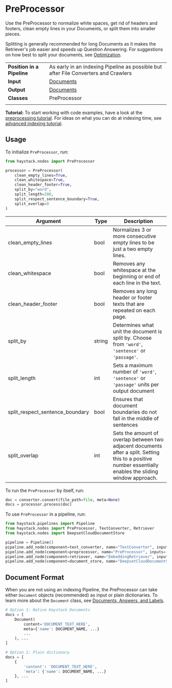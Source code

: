 # PreProcessor

Use the PreProcessor to normalize white spaces, get rid of headers and footers,
clean empty lines in your Documents, or split them into smaller pieces.

Splitting is generally recommended for long Documents
as it makes the Retriever's job easier and speeds up Question Answering.
For suggestions on how best to split your documents, see [Optimization](/guides/v1.5.0/optimization).

|||
|-------------|-----------------------------------------------------------------------------------------------------------------------------------------------------------------------------|
|__Position in a Pipeline__| As early in an indexing Pipeline as possible but after File Converters and Crawlers |
|__Input__       | [Documents](/components/v1.5.0/documents-answers-labels#document)                                                                                                                                                                  |
|__Output__      | [Documents](/components/v1.5.0/documents-answers-labels#document)                                                                                                                                                                    |
|__Classes__     | PreProcessor                                                                                                                                             |
|||

<div className="max-w-xl bg-yellow-light-theme border-l-8 border-yellow-dark-theme px-6 pt-6 pb-4 my-4 rounded-md dark:bg-yellow-900">

**Tutorial:** To start working with code examples, have a look at the [preprocessing tutorial](/tutorials/preprocessing). For ideas on what you can do at indexing time, see
    [advanced indexing tutorial](/tutorials/v1.5.0/doc-class-index).

</div>

## Usage

To initialize `PreProcessor`, run:

```python
from haystack.nodes import PreProcessor

processor = PreProcessor(
    clean_empty_lines=True,
    clean_whitespace=True,
    clean_header_footer=True,
    split_by="word",
    split_length=200,
    split_respect_sentence_boundary=True,
    split_overlap=0
)
```

| Argument                        | Type   | Description                                                                                                                                                 |
|---------------------------------|--------|-------------------------------------------------------------------------------------------------------------------------------------------------------------|
| clean_empty_lines               | bool   | Normalizes 3 or more consecutive empty lines to be just a two empty lines.                                                                        |
| clean_whitespace                | bool   | Removes any whitespace at the beginning or end of each line in the text.                                                                          |
| clean_header_footer             | bool   | Removes any long header or footer texts that are repeated on each page.                                                                           |
| split_by                        | string | Determines what unit the document is split by. Choose from `'word'`, `'sentence'` or `'passage'`.                                                           |
| split_length                    | int    | Sets a maximum number of `'word'`, `'sentence'` or `'passage'` units per output document                                                                    |
| split_respect_sentence_boundary | bool   | Ensures that document boundaries do not fall in the middle of sentences                                                                                     |
| split_overlap                   | int    | Sets the amount of overlap between two adjacent documents after a split. Setting this to a positive number essentially enables the sliding window approach. |

To run the `PreProcessor` by itself, run:

```python
doc = converter.convert(file_path=file, meta=None)
docs = processor.process(doc)
```

To use `PreProcessor` in a pipeline, run:
```python
from haystack.pipelines import Pipeline
from haystack.nodes import PreProcessor, TextConverter, Retriever
from haystack.nodes import DeepsetCloudDocumentStore

pipeline = Pipeline()
pipeline.add_node(component=text_converter, name="TextConverter", inputs=["File"])
pipeline.add_node(component=preprocessor, name="PreProcessor", inputs=["TextConverter"])
pipeline.add_node(component=retriever, name="EmbeddingRetriever", inputs=["PreProcessor"])
pipeline.add_node(component=document_store, name="DeepsetCloudDocumentStore", inputs="EmbeddingRetriever")

```


## Document Format

When you are not using an indexing Pipeline, the PreProcessor can take either `Document` objects (recommended)
as input or plain dictionaries.
To learn more about the `Document` class, see [Documents, Answers, and Labels](/components/v1.5.0/documents-answers-labels).

```python
# Option 1: Native Haystack Documents
docs = [
    Document(
        content='DOCUMENT_TEXT_HERE',
        meta={'name': DOCUMENT_NAME, ...}
        ...
    ), ...
]

# Option 2: Plain dictionary
docs = [
    {
        'content': 'DOCUMENT_TEXT_HERE',
        'meta': {'name': DOCUMENT_NAME, ...}
    }, ...
]
```

<div style={{ marginBottom: "3rem" }} />
